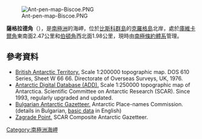 [[Image:Ant-pen-map-Biscoe.PNG|thumb]]

{{coord|66|14|58|S|66|54|55|W|display=title}}

'''薩格拉德角'''（{{lang-en|Zagrade Point}}），是[[南極洲|南極洲]]的海岬，位於[[比斯科群島|比斯科群島]]的[[克羅格島|克羅格島]]北岸，處於[[庫維卡爾角|庫維卡爾角]]東南面2.47公里和[[伯頓角|伯頓角]]西北面1.98公里，現時由[[南極條約體系|南極條約體系]]管理。

==參考資料==
* [https://data.aad.gov.au/aadc/mapcat/display_map.cfm?map_id=3162 British Antarctic Territory.] {{Wayback|url=https://data.aad.gov.au/aadc/mapcat/display_map.cfm?map_id=3162 |date=20131113090724 }}  Scale 1:200000 topographic map.  DOS 610 Series, Sheet W 66 66.  Directorate of Overseas Surveys, UK, 1976.
* [http://www.add.scar.org Antarctic Digital Database (ADD).] {{Wayback|url=http://www.add.scar.org/ |date=20170305000653 }} Scale 1:250000 topographic map of Antarctica. Scientific Committee on Antarctic Research (SCAR). Since 1993, regularly upgraded and updated.
* [http://apcbg.org/gazet-bg.doc Bulgarian Antarctic Gazetteer.] {{Wayback|url=http://apcbg.org/gazet-bg.doc |date=20131012104624 }} Antarctic Place-names Commission. (details in Bulgarian, [http://apcbg.org/gazet.htm basic data] {{Wayback|url=http://apcbg.org/gazet.htm |date=20160304071225 }} in English)
* [https://data.aad.gov.au/aadc/gaz/scar/display_name.cfm?gaz_id=137774 Zagrade Point.] SCAR Composite Antarctic Gazetteer.

{{DEFAULTSORT:Zagrade Point}}
[[Category:南極洲海岬|Category:南極洲海岬]]


{{Biscoes-geo-stub}}